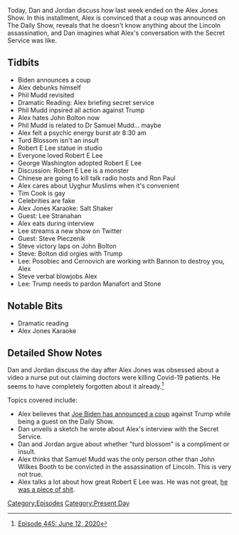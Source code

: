 {{DEFAULTSORT:
    #_EPISODE_0445:June 12, 2020
}}{{Episode
    | title           = June 12, 2020
    | caption         = Listen to this episode on [https://knowledgefight.libsyn.com/445-june-12-2020 Libsyn] [https://open.spotify.com/episode/6hZOuCml88vzroLptZkG42 Spotify], Read the [[Transcript/445: June 12, 2020|Unofficial Transcript]]
    | episodeNumber   = 445
    | length          = 01:13:28
    | airDate         = June 15, 2020
    | coverageDate    = June 12, 2020
    | episodeType     = [[:Category:Present Day|Present Day]]
    | appearance      = [[Joe Biden]], [[Phil Mudd]], [[John Bolton]], [[Dr Samuel Mudd]], [[Robert E Lee]], [[George Washington]], [[Lee Stranahan]], [[Steve Pieczenik]]
    | oocDrop         = Imagine being in an orgy with John Bolton, trying to get a hardon
    | previousEpisode = [[444: June 11, 2020]]
    | nextEpisode     = [[446: The Super Alpha Male Championship]]
}}

{{Stub}}

Today, Dan and Jordan discuss how last week ended on the Alex Jones Show. In this installment, Alex is convinced that a coup was announced on The Daily Show, reveals that he doesn't know anything about the Lincoln assassination, and Dan imagines what Alex's conversation with the Secret Service was like.

==Tidbits==

*Biden announces a coup
*Alex debunks himself
*Phil Mudd revisited
*Dramatic Reading: Alex briefing secret service
*Phil Mudd inpsired all action against Trump
*Alex hates John Bolton now
*Phil Mudd is related to Dr Samuel Mudd... maybe
*Alex felt a psychic energy burst atr 8:30 am
*Turd Blossom isn't an insult
*Robert E Lee statue in studio
*Everyone loved Robert E Lee
*George Washington adopted Robert E Lee
*Discussion: Robert E Lee is a monster
*Chinese are going to kill talk radio hosts and Ron Paul
*Alex cares about Uyghur Muslims when it's convenient
*Tim Cook is gay
*Celebrities are fake
*Alex Jones Karaoke: Salt Shaker
*Guest: Lee Stranahan
*Alex eats during interview
*Lee streams a new show on Twitter
*Guest: Steve Pieczenik
*Steve victory laps on John Bolton
*Steve: Bolton did orgies with Trump
*Lee: Posobiec and Cernovich are working with Bannon to destroy you, Alex
*Steve verbal blowjobs Alex
*Lee: Trump needs to pardon Manafort and Stone

==Notable Bits==

*Dramatic reading
*Alex Jones Karaoke

==Detailed Show Notes==

Dan and Jordan discuss the day after Alex Jones was obsessed about a video a nurse put out claiming doctors were killing Covid-19 patients. He seems to have completely forgotten about it already.<ref>[https://knowledgefight.com/research/2020/6/23/episode-445-june-12-2020 Episode 445: June 12, 2020]</ref>

Topics covered include:

*Alex believes that [https://www.forbes.com/sites/jackbrewster/2020/06/11/biden-warns-trump-may-try-to-steal-election/#18f54aa548c4 Joe Biden has announced a coup] against Trump while being a guest on the Daily Show.
*Dan unveils a sketch he wrote about Alex's interview with the Secret Service.
*Dan and Jordan argue about whether "turd blossom" is a compliment or insult.
*Alex thinks that Samuel Mudd was the only person other than John Wilkes Booth to be convicted in the assassination of Lincoln. This is very not true.
*Alex talks a lot about how great Robert E Lee was. He was not great, [https://www.theatlantic.com/politics/archive/2017/06/the-myth-of-the-kindly-general-lee/529038/ he was a piece of shit].

[[Category:Episodes]]
[[Category:Present Day]]
